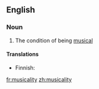 ==English==

===Noun===
{{en-noun|-}}

# The condition of being [[musical]]

====Translations====
{{trans-top|condition of being musical}}
* Finnish: {{t-|fi|musikaalisuus}}
{{trans-mid}}
{{trans-bottom}}

[[fr:musicality]]
[[zh:musicality]]